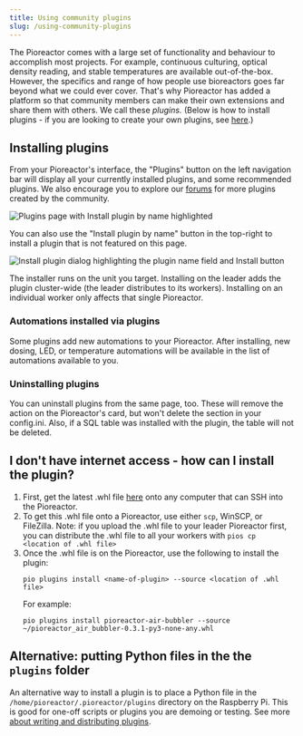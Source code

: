 ```yaml
---
title: Using community plugins
slug: /using-community-plugins
---
```



The Pioreactor comes with a large set of functionality and behaviour to accomplish most projects. For example, continuous culturing, optical density reading, and stable temperatures are available out-of-the-box. However, the specifics and range of how people use bioreactors goes far beyond what we could ever cover. That's why Pioreactor has added a platform so that community members can make their own extensions and share them with others. We call these _plugins._ (Below is how to install plugins - if you are looking to create your own plugins, see [here](/developer-guide/plugin-as-python-package).)

<TOCInline toc={toc} />

## Installing plugins

From your Pioreactor's interface, the "Plugins" button on the left navigation bar will display all your currently installed plugins, and some recommended plugins. We also encourage you to explore our [forums](https://forum.pioreactor.com/) for more plugins created by the community.

![Plugins page with Install plugin by name highlighted](/img/user-guide/plugins-overview.png)

You can also use the "Install plugin by name" button in the top-right to install a plugin that is not featured on this page.

![Install plugin dialog highlighting the plugin name field and Install button](/img/user-guide/plugins-install-dialog.png)

The installer runs on the unit you target. Installing on the leader adds the plugin cluster-wide (the leader distributes to its workers). Installing on an individual worker only affects that single Pioreactor.


### Automations installed via plugins

Some plugins add new automations to your Pioreactor. After installing, new dosing, LED, or temperature automations will be available in the list of automations available to you.

### Uninstalling plugins

You can uninstall plugins from the same page, too. These will remove the action on the Pioreactor's card, but won't delete the section in your config.ini. Also, if a SQL table was installed with the plugin, the table will not be deleted.

## I don't have internet access - how can I install the plugin?

 1. First, get the latest .whl file [here](https://pypi.org/) onto any computer that can SSH into the Pioreactor.
 2. To get this .whl file onto a Pioreactor, use either `scp`, WinSCP, or FileZilla. Note: if you upload the .whl file to your leader Pioreactor first, you can distribute the .whl file to all your workers with `pios cp <location of .whl file>`
 3. Once the .whl file is on the Pioreactor, use the following to install the plugin:
    ```
    pio plugins install <name-of-plugin> --source <location of .whl file>
    ```
    For example:
    ```
    pio plugins install pioreactor-air-bubbler --source ~/pioreactor_air_bubbler-0.3.1-py3-none-any.whl
    ```

## Alternative: putting Python files in the the `plugins` folder

An alternative way to install a plugin is to place a Python file in the `/home/pioreactor/.pioreactor/plugins` directory on the Raspberry Pi. This is good for one-off scripts or plugins you are demoing or testing. See more [about writing and distributing plugins](/developer-guide/intro-plugins).
